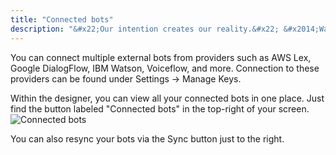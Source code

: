 ```yaml
---
title: "Connected bots"
description: "&#x22;Our intention creates our reality.&#x22; &#x2014;Wayne Dyer"
---
```


You can connect multiple external bots from providers such as AWS Lex, Google DialogFlow, IBM Watson, Voiceflow, and more.
Connection to these providers can be found under Settings -> Manage Keys.

Within the designer, you can view all your connected bots in one place. Just find the button labeled "Connected bots" in the top-right of your screen.
![Connected bots](/images/connected-bots.png)

You can also resync your bots via the Sync button just to the right.
